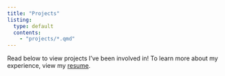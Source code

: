 ```yaml
---
title: "Projects"
listing:
  type: default
  contents:
    - "projects/*.qmd"
---
```


Read below to view projects I've been involved in! To learn more about my experience, view my  [resume](/Jasmine_Yung_resume.pdf).
